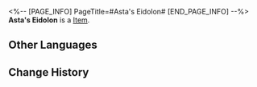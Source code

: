 <%-- [PAGE_INFO]
PageTitle=#Asta's Eidolon#
[END_PAGE_INFO] --%>
{{Item Infobox
|title       = Asta's Eidolon
|id          = 11009
|image       = Item Asta's Eidolon.png
|type        = 
|invCategory = 
|rarity      = 4
|effect      = Material for raising Asta's Eidolon Level.
|description = 
}}
'''Asta's Eidolon''' is a [[Item]].

==Other Languages==
{{Other Languages
|en   = Asta's Eidolon
|zhs  = 【艾丝妲】的星魂
|zht  = 【艾絲妲】的星魂
|ja   = 「アスター」の星魂
|ko   = [아스타]의 성혼
|es   = Eidolon de Asta
|fr   = Eidolon d'Asta
|ru   = Эйдолон Асты
|th   = Eidolon ของ Asta
|vi   = Tinh Hồn Asta
|de   = Astas Eidolon
|id   = Asta's Eidolon
|pt   = Eidolon de Asta
}}

==Change History==
{{Change History|2.0}}